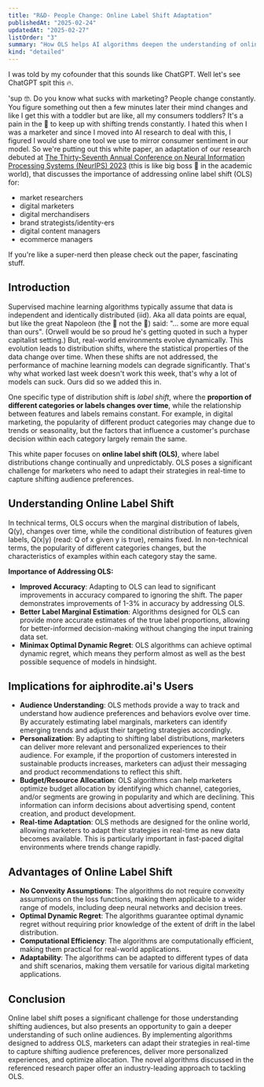 ```yaml
---
title: "R&D- People Change: Online Label Shift Adaptation"
publishedAt: "2025-02-24"
updatedAt: "2025-02-27"
listOrder: "3"
summary: "How OLS helps AI algorithms deepen the understanding of online audiences and adapt marketing strategies in real-time"
kind: "detailed"
---
```

I was told by my cofounder that this sounds like ChatGPT. Well let's see ChatGPT spit this 🔥.

'sup 🤓. Do you know what sucks with marketing? People change constantly. You figure something out then a few minutes later their mind changes and like I get this with a toddler but are like, all my consumers toddlers? It's a pain in the 🍑 to keep up with shifting trends constantly. I hated this when I was a marketer and since I moved into AI research to deal with this, I figured I would share one tool we use to mirror consumer sentiment in our model. So we're putting out this white paper, an adaptation of our research debuted at [The Thirty-Seventh Annual Conference on Neural Information Processing Systems (NeurIPS) 2023](https://neurips.cc/virtual/2023/poster/71994) (this is like big boss 💩 in the academic world), that discusses the importance of addressing online label shift (OLS) for:

- market researchers
- digital marketers
- digital merchandisers
- brand strategists/identity-ers
- digital content managers
- ecommerce managers

If you're like a super-nerd then please check out the paper, fascinating stuff.

## Introduction

Supervised machine learning algorithms typically assume that data is independent and identically distributed (iid). Aka all data points are equal, but like the great Napoleon (the 🐷 not the 🥖) said: "... some are more equal than ours". (Orwell would be so proud he's getting quoted in such a hyper capitalist setting.) But, real-world environments evolve dynamically. This evolution leads to distribution shifts, where the statistical properties of the data change over time. When these shifts are not addressed, the performance of machine learning models can degrade significantly. That's why what worked last week doesn't work this week, that's why a lot of models can suck. Ours did so we added this in.

One specific type of distribution shift is _label shift_, where the **proportion of different categories or labels changes over time**, while the relationship between features and labels remains constant. For example, in digital marketing, the popularity of different product categories may change due to trends or seasonality, but the factors that influence a customer's purchase decision within each category largely remain the same.

This white paper focuses on **online label shift (OLS)**, where label distributions change continually and unpredictably. OLS poses a significant challenge for marketers who need to adapt their strategies in real-time to capture shifting audience preferences.

## Understanding Online Label Shift

In technical terms, OLS occurs when the marginal distribution of labels, Q(y), changes over time, while the conditional distribution of features given labels, Q(x|y) (read: Q of x given y is true), remains fixed. In non-technical terms, the popularity of different categories changes, but the characteristics of examples within each category stay the same.

**Importance of Addressing OLS:**

*   **Improved Accuracy**: Adapting to OLS can lead to significant improvements in accuracy compared to ignoring the shift. The paper demonstrates improvements of 1-3% in accuracy by addressing OLS.
*   **Better Label Marginal Estimation**: Algorithms designed for OLS can provide more accurate estimates of the true label proportions, allowing for better-informed decision-making without changing the input training data set.
*   **Minimax Optimal Dynamic Regret**: OLS algorithms can achieve optimal dynamic regret, which means they perform almost as well as the best possible sequence of models in hindsight.

## Implications for aiphrodite.ai's Users

*   **Audience Understanding**: OLS methods provide a way to track and understand how audience preferences and behaviors evolve over time. By accurately estimating label marginals, marketers can identify emerging trends and adjust their targeting strategies accordingly.
*   **Personalization**: By adapting to shifting label distributions, marketers can deliver more relevant and personalized experiences to their audience. For example, if the proportion of customers interested in sustainable products increases, marketers can adjust their messaging and product recommendations to reflect this shift.
*   **Budget/Resource Allocation**: OLS algorithms can help marketers optimize budget allocation by identifying which channel, categories, and/or segments are growing in popularity and which are declining. This information can inform decisions about advertising spend, content creation, and product development.
*   **Real-time Adaptation**: OLS methods are designed for the online world, allowing marketers to adapt their strategies in real-time as new data becomes available. This is particularly important in fast-paced digital environments where trends change rapidly.

## Advantages of Online Label Shift

*   **No Convexity Assumptions**: The algorithms do not require convexity assumptions on the loss functions, making them applicable to a wider range of models, including deep neural networks and decision trees.
*   **Optimal Dynamic Regret**: The algorithms guarantee optimal dynamic regret without requiring prior knowledge of the extent of drift in the label distribution.
*   **Computational Efficiency**: The algorithms are computationally efficient, making them practical for real-world applications.
*   **Adaptability**: The algorithms can be adapted to different types of data and shift scenarios, making them versatile for various digital marketing applications.

## Conclusion

Online label shift poses a significant challenge for those understanding shifting audiences, but also presents an opportunity to gain a deeper understanding of such online audiences. By implementing algorithms designed to address OLS, marketers can adapt their strategies in real-time to capture shifting audience preferences, deliver more personalized experiences, and optimize allocation. The novel algorithms discussed in the referenced research paper offer an industry-leading approach to tackling OLS.
